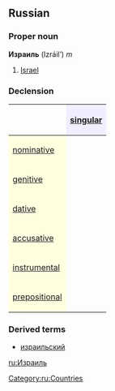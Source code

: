 ==Russian==
===Proper noun===
'''Израиль''' (Izráil’) ''m''

# [[Israel]]

===Declension===
{| border="1" cellpadding="4" cellspacing="0"
!
! style="background-color: #EFEFFF" align="center"|[[singular]]
|-
! style="background-color: #FFFFE0" align="left"|[[nominative case|nominative]]
| align="center"|{{RUchar|Изра́иль}}
|-
! style="background-color: #FFFFE0" align="left"|[[genitive case|genitive]]
| align="center"|{{RUchar|Изра́иля}}
|-
! style="background-color: #FFFFE0" align="left"|[[dative case|dative]]
| align="center"|{{RUchar|Изра́илю}}
|-
! style="background-color: #FFFFE0" align="left"|[[accusative case|accusative]]
| align="center"|{{RUchar|Изра́иль}}
|-
! style="background-color: #FFFFE0" align="left"|[[instrumental case|instrumental]]
| align="center"|{{RUchar|Изра́илем}}
|-
! style="background-color: #FFFFE0" align="left"|[[prepositional case|prepositional]]
| align="center"|{{RUchar|об Изра́иле}}
|}

===Derived terms===
*[[израильский]]

[[Category:ru:Countries]]
[[ru:Израиль]]